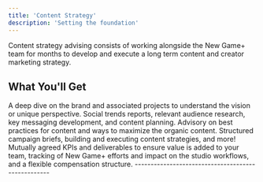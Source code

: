 ```yaml
---
title: 'Content Strategy'
description: 'Setting the foundation'
---
```


Content strategy advising consists of working alongside the New Game+ team for months to develop and execute a long term content and creator marketing strategy.

## What You'll Get
<CardGroup cols={1}>
  <Card title="Content and Branding Deep Dive" icon="magnifying-glass" href="/agency/services/content-strategy">
  A deep dive on the brand and associated projects to understand the vision or unique perspective. Social trends reports, relevant audience research, key messaging development, and content planning.
  </Card>
  <Card title="Advisory and Execution" icon="network-wired" href="/agency/services/content-strategy">
  Advisory on best practices for content and ways to maximize the organic content. Structured campaign briefs, building and executing content strategies, and more!
  </Card>
  <Card title="Long Term Partnership" icon="handshake" href="/agency/services/content-strategy">
  Mutually agreed KPIs and deliverables to ensure value is added to your team, tracking of New Game+ efforts and impact on the studio workflows, and a flexible compensation structure.
  </Card>
</CardGroup>
---------------------------------------------------
<CardGroup cols={2}>
  <Card title="Book a call" icon="phone" href="https://newgame.me/contact">
  </Card>
  <Card title="See Case Studies" icon="check" href="/case-studies">
  </Card>
</CardGroup>